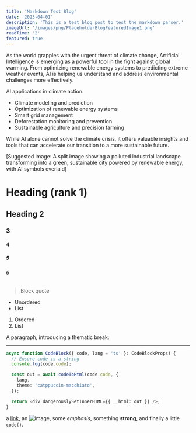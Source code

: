 ```yaml
---
title: 'Markdown Test Blog'
date: '2023-04-01'
description: 'This is a test blog post to test the markdown parser.'
imageUrl: '/images/png/PlaceholderBlogFeaturedImage1.png'
readTime: '2'
featured: true
---
```


<p className="text-lg">
As the world grapples with the urgent threat of climate change, Artificial Intelligence is emerging as a powerful tool in the fight against global warming. From optimizing renewable energy systems to predicting extreme weather events, AI is helping us understand and address environmental challenges more effectively.
</p>

AI applications in climate action:

- Climate modeling and prediction
- Optimization of renewable energy systems
- Smart grid management
- Deforestation monitoring and prevention
- Sustainable agriculture and precision farming

While AI alone cannot solve the climate crisis, it offers valuable insights and tools that can accelerate our transition to a more sustainable future.

[Suggested image: A split image showing a polluted industrial landscape transforming into a green, sustainable city powered by renewable energy, with AI symbols overlaid]

# Heading (rank 1)
## Heading 2
### 3
#### 4
##### 5
###### 6

> Block quote

* Unordered
* List

1. Ordered
2. List

A paragraph, introducing a thematic break:

---

```ts
async function CodeBlock({ code, lang = 'ts' }: CodeBlockProps) {
  // Ensure code is a string
  console.log(code.code);

  const out = await codeToHtml(code.code, {
    lang,
    theme: 'catppuccin-macchiato',
  });

  return <div dangerouslySetInnerHTML={{ __html: out }} />;
}
```

a [link](https://example.com), an ![image](/images/png/PlaceholderBlogFeaturedImage1.png), some *emphasis*,
something **strong**, and finally a little `code()`.


